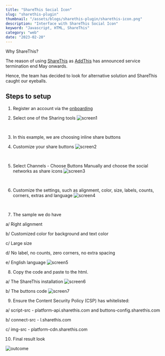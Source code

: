 ```yaml
---
title: "ShareThis Social Icon"
slug: "sharethis-plugin"
thumbnail: "/assets/blogs/sharethis-plugin/sharethis-icon.png"
description: "Interface with ShareThis Social Icon"
keyword: "Javascript, HTML, ShareThis"
category: "web"
date: "2023-02-20"
---
```


Why ShareThis?

The reason of using [ShareThis](https://sharethis.com/) as [AddThis](https://www.addthis.com/) has announced service termination end May onwards.

Hence, the team has decided to look for alternative solution and ShareThis caught our eyeballs.

## Steps to setup

1. Register an account via the [onboarding](https://sharethis.com/onboarding/)

2. Select one of the Sharing tools
![screen1](/assets/blogs/sharethis-plugin/screen1.png)
<br/>

3. In this example, we are choosing inline share buttons

4. Customize your share buttons
![screen2](/assets/blogs/sharethis-plugin/screen2.png)
<br/>

5. Select Channels - Choose Buttons Manually and choose the social networks as share icons
![screen3](/assets/blogs/sharethis-plugin/screen3.png)
<br/>

6. Customize the settings, such as alignment, color, size, labels, counts, corners, extras and language
![screen4](/assets/blogs/sharethis-plugin/screen4.png)
<br/>

7. The sample we do have 

  a/ Right alignment

  b/ Customized color for background and text color

  c/ Large size

  d/ No label, no counts, zero corners, no extra spacing

  e/ English language
![screen5](/assets/blogs/sharethis-plugin/screen5.png)
<br/>

8. Copy the code and paste to the html.

  a/ The ShareThis installation
![screen6](/assets/blogs/sharethis-plugin/screen6.png)
<br/>

  b/ The buttons code
![screen7](/assets/blogs/sharethis-plugin/screen7.png)
<br/>

9. Ensure the Content Security Policy (CSP) has whitelisted:

  a/ script-src - platform-api.sharethis.com and buttons-config.sharethis.com
  
  b/ connect-src - l.sharethis.com

  c/ img-src - platform-cdn.sharethis.com

10. Final result look

![outcome](/assets/blogs/sharethis-plugin/outcome.png)